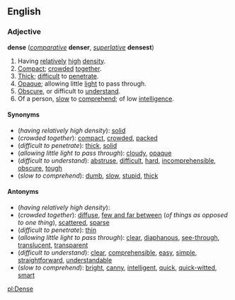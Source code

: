 ==English==
===Adjective===
'''dense''' (''[[comparative]]'' '''denser''', ''[[superlative]]'' '''densest''')

#Having [[relatively]] [[high]] [[density]].
#[[Compact]]; [[crowded]] [[together]].
#[[Thick]]; [[difficult]] to [[penetrate]].
#[[Opaque]]; allowing little [[light]] to pass through.
#[[Obscure]], or difficult to [[understand]].
#Of a person, [[slow]] to [[comprehend]]; of low [[intelligence]].

====Synonyms====
*(''having relatively high density''): [[solid]]
*(''crowded together''): [[compact]], [[crowded]], [[packed]]
*(''difficult to penetrate''): [[thick]], [[solid]]
*(''allowing little light to pass through''): [[cloudy]], [[opaque]]
*(''difficult to understand''): [[abstruse]], [[difficult]], [[hard]], [[incomprehensible]], [[obscure]], [[tough]]
*(''slow to comprehend''): [[dumb]], [[slow]], [[stupid]], [[thick]]

====Antonyms====
*(''having relatively high density''):
*(''crowded together''): [[diffuse]], [[few and far between]] (''of things as opposed to one thing''), [[scattered]], [[sparse]]
*(''difficult to penetrate''): [[thin]]
*(''allowing little light to pass through''): [[clear]], [[diaphanous]], [[see-through]], [[translucent]], [[transparent]]
*(''difficult to understand''): [[clear]], [[comprehensible]], [[easy]], [[simple]], [[straightforward]], [[understandable]]
*(''slow to comprehend''): [[bright]], [[canny]], [[intelligent]], [[quick]], [[quick-witted]], [[smart]]

[[pl:Dense]]